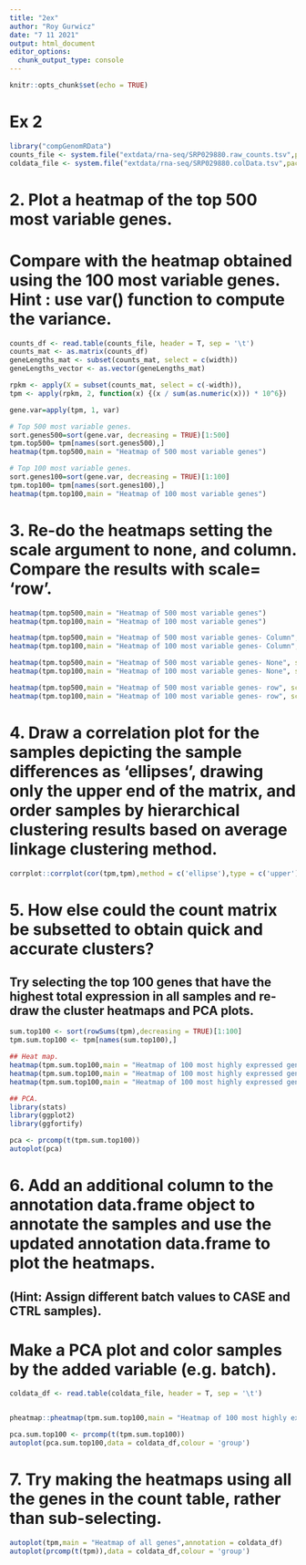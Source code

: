 ```yaml
---
title: "2ex"
author: "Roy Gurwicz"
date: "7 11 2021"
output: html_document
editor_options: 
  chunk_output_type: console
---
```


```r
knitr::opts_chunk$set(echo = TRUE)
```

# Ex 2
```r
library("compGenomRData")
counts_file <- system.file("extdata/rna-seq/SRP029880.raw_counts.tsv",package = "compGenomRData")
coldata_file <- system.file("extdata/rna-seq/SRP029880.colData.tsv",package = "compGenomRData")
```

# 2. Plot a heatmap of the top 500 most variable genes. 
# Compare with the heatmap obtained using the 100 most variable genes. Hint : use var() function to compute the variance.
```r
counts_df <- read.table(counts_file, header = T, sep = '\t')
counts_mat <- as.matrix(counts_df)
geneLengths_mat <- subset(counts_mat, select = c(width))
geneLengths_vector <- as.vector(geneLengths_mat)

rpkm <- apply(X = subset(counts_mat, select = c(-width)),              MARGIN = 2,FUN = function(x) {(x*10^9)/(geneLengths_vector* sum(as.numeric(x)))})
tpm <- apply(rpkm, 2, function(x) {(x / sum(as.numeric(x))) * 10^6})

gene.var=apply(tpm, 1, var)

# Top 500 most variable genes.
sort.genes500=sort(gene.var, decreasing = TRUE)[1:500]
tpm.top500= tpm[names(sort.genes500),]
heatmap(tpm.top500,main = "Heatmap of 500 most variable genes")

# Top 100 most variable genes.
sort.genes100=sort(gene.var, decreasing = TRUE)[1:100]
tpm.top100= tpm[names(sort.genes100),]
heatmap(tpm.top100,main = "Heatmap of 100 most variable genes")
```

 
# 3. Re-do the heatmaps setting the scale argument to none, and column. Compare the results with scale= 'row'.
```r
heatmap(tpm.top500,main = "Heatmap of 500 most variable genes")
heatmap(tpm.top100,main = "Heatmap of 100 most variable genes")

heatmap(tpm.top500,main = "Heatmap of 500 most variable genes- Column", scale = c("column"))
heatmap(tpm.top100,main = "Heatmap of 100 most variable genes- Column", scale = c("column"))

heatmap(tpm.top500,main = "Heatmap of 500 most variable genes- None", scale = c("none"))
heatmap(tpm.top100,main = "Heatmap of 100 most variable genes- None", scale = c("none"))

heatmap(tpm.top500,main = "Heatmap of 500 most variable genes- row", scale = c("row"))
heatmap(tpm.top100,main = "Heatmap of 100 most variable genes- row", scale = c("row"))
```

# 4. Draw a correlation plot for the samples depicting the sample differences as ‘ellipses’, drawing only the upper end of the matrix, and order samples by hierarchical clustering results based on average linkage clustering method.

```r
corrplot::corrplot(cor(tpm,tpm),method = c('ellipse'),type = c('upper'),order = c('hclust'),hclust.method = c('average'))
```
 
# 5. How else could the count matrix be subsetted to obtain quick and accurate clusters? 
## Try selecting the top 100 genes that have the highest total expression in all samples and re-draw the cluster heatmaps and PCA plots.
```r
sum.top100 <- sort(rowSums(tpm),decreasing = TRUE)[1:100]
tpm.sum.top100 <- tpm[names(sum.top100),]

## Heat map.
heatmap(tpm.sum.top100,main = "Heatmap of 100 most highly expressed genes", scale = c("row"))
heatmap(tpm.sum.top100,main = "Heatmap of 100 most highly expressed genes", scale = c("column"))
heatmap(tpm.sum.top100,main = "Heatmap of 100 most highly expressed genes", scale = c("none"))

## PCA.
library(stats)
library(ggplot2)
library(ggfortify)

pca <- prcomp(t(tpm.sum.top100))
autoplot(pca)
```


# 6. Add an additional column to the annotation data.frame object to annotate the samples and use the updated annotation data.frame to plot the heatmaps. 
## (Hint: Assign different batch values to CASE and CTRL samples). 
# Make a PCA plot and color samples by the added variable (e.g. batch).
```r
coldata_df <- read.table(coldata_file, header = T, sep = '\t')


pheatmap::pheatmap(tpm.sum.top100,main = "Heatmap of 100 most highly expressed genes",annotation = coldata_df)

pca.sum.top100 <- prcomp(t(tpm.sum.top100))
autoplot(pca.sum.top100,data = coldata_df,colour = 'group')
```

# 7. Try making the heatmaps using all the genes in the count table, rather than sub-selecting.
```r
autoplot(tpm,main = "Heatmap of all genes",annotation = coldata_df)
autoplot(prcomp(t(tpm)),data = coldata_df,colour = 'group')
```

